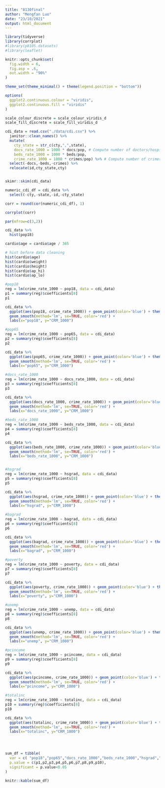 ```yaml
---
title: "8130final"
author: "Mengfan Luo"
date: "23/10/2021"
output: html_document
---
```


```r
library(tidyverse)
library(corrplot)
#library(p8105.datasets)
#library(leaflet)

knitr::opts_chunk$set(
  fig.width = 6,
  fig.asp = .6,
  out.width = "90%"
)

theme_set(theme_minimal() + theme(legend.position = "bottom"))

options(
  ggplot2.continuous.colour = "viridis",
  ggplot2.continuous.fill = "viridis"
)

scale_colour_discrete = scale_colour_viridis_d
scale_fill_discrete = scale_fill_viridis_d
```


```r
cdi_data = read.csv("./data/cdi.csv") %>%
  janitor::clean_names() %>%
  mutate(
    cty_state = str_c(cty,",",state),
    docs_rate_1000 = 1000 * docs/pop, # Compute number of doctors/hospital beds per 1000 people.
    beds_rate_1000 = 1000 * beds/pop,
    crime_rate_1000 = 1000 * crimes/pop) %>% # Compute number of crimes per 1000 people.) 
  select(-docs,-beds,-crimes) %>%
  relocate(id,cty_state,cty)


skimr::skim(cdi_data)

numeric_cdi_df = cdi_data %>% 
  select(-cty,-state,-id,-cty_state)

corr = round(cor(numeric_cdi_df), 1)

corrplot(corr)
```


```r
par(mfrow=c(3,2))

cdi_data %>% 
  hist(pop18)

cardio$age = cardio$age / 365

# hist before data cleaning
hist(cardio$age)
hist(cardio$weight)
hist(cardio$height)
hist(cardio$ap_hi)
hist(cardio$ap_lo)
```




```r

#pop18
reg = lm(crime_rate_1000 ~ pop18, data = cdi_data)
p1 = summary(reg)$coefficients[8]
p1

cdi_data %>% 
  ggplot(aes(pop18, crime_rate_1000)) + geom_point(color='blue') + theme_bw(base_size=20) +
  geom_smooth(method='lm', se=TRUE, color='red') +
  labs(x="pop18", y="CRM_1000")

#pop65
reg = lm(crime_rate_1000 ~ pop65, data = cdi_data)
p2 = summary(reg)$coefficients[8]
p2

cdi_data %>% 
  ggplot(aes(pop65, crime_rate_1000)) + geom_point(color='blue') + theme_bw(base_size=20) +
  geom_smooth(method='lm', se=TRUE, color='red') +
  labs(x="pop65", y="CRM_1000")

#docs_rate_1000
reg = lm(crime_rate_1000 ~ docs_rate_1000, data = cdi_data)
p3 = summary(reg)$coefficients[8]
p3

cdi_data %>% 
  ggplot(aes(docs_rate_1000, crime_rate_1000)) + geom_point(color='blue') + theme_bw(base_size=20) +
  geom_smooth(method='lm', se=TRUE, color='red') +
  labs(x="docs_rate_1000", y="CRM_1000")

#beds_rate_1000
reg = lm(crime_rate_1000 ~ beds_rate_1000, data = cdi_data)
p4 = summary(reg)$coefficients[8]
p4

cdi_data %>% 
  ggplot(aes(beds_rate_1000, crime_rate_1000)) + geom_point(color='blue') + theme_bw(base_size=20) +
  geom_smooth(method='lm', se=TRUE, color='red') +
  labs(x="beds_rate_1000", y="CRM_1000")


#hsgrad
reg = lm(crime_rate_1000 ~ hsgrad, data = cdi_data)
p5 = summary(reg)$coefficients[8]
p5

cdi_data %>% 
  ggplot(aes(hsgrad, crime_rate_1000)) + geom_point(color='blue') + theme_bw(base_size=20) +
  geom_smooth(method='lm', se=TRUE, color='red') +
  labs(x="hsgrad", y="CRM_1000")

#bagrad
reg = lm(crime_rate_1000 ~ bagrad, data = cdi_data)
p6 = summary(reg)$coefficients[8]
p6

cdi_data %>% 
  ggplot(aes(bagrad, crime_rate_1000)) + geom_point(color='blue') + theme_bw(base_size=20) +
  geom_smooth(method='lm', se=TRUE, color='red') +
  labs(x="bagrad", y="CRM_1000")

#poverty
reg = lm(crime_rate_1000 ~ poverty, data = cdi_data)
p7 = summary(reg)$coefficients[8]
p7

cdi_data %>% 
  ggplot(aes(poverty, crime_rate_1000)) + geom_point(color='blue') + theme_bw(base_size=20) +
  geom_smooth(method='lm', se=TRUE, color='red') +
  labs(x="poverty", y="CRM_1000")

#unemp
reg = lm(crime_rate_1000 ~ unemp, data = cdi_data)
p8 = summary(reg)$coefficients[8]
p8

cdi_data %>% 
  ggplot(aes(unemp, crime_rate_1000)) + geom_point(color='blue') + theme_bw(base_size=20) +
  geom_smooth(method='lm', se=TRUE, color='red') +
  labs(x="unemp", y="CRM_1000")

#pcincome
reg = lm(crime_rate_1000 ~ pcincome, data = cdi_data)
p9 = summary(reg)$coefficients[8]
p9

cdi_data %>% 
  ggplot(aes(pcincome, crime_rate_1000)) + geom_point(color='blue') + theme_bw(base_size=20) +
  geom_smooth(method='lm', se=TRUE, color='red') +
  labs(x="pcincome", y="CRM_1000")

#totalinc
reg = lm(crime_rate_1000 ~ totalinc, data = cdi_data)
p10 = summary(reg)$coefficients[8]
p10

cdi_data %>% 
  ggplot(aes(totalinc, crime_rate_1000)) + geom_point(color='blue') + theme_bw(base_size=20) +
  geom_smooth(method='lm', se=TRUE, color='red') +
  labs(x="totalinc", y="CRM_1000")




sum_df = tibble(
  var = c( "pop18","pop65","docs_rate_1000","beds_rate_1000","hsgrad","bagrad","poverty","unemp","pcincome","totalinc"),
  p.value = c(p1,p2,p3,p4,p5,p6,p7,p8,p9,p10),
  significant = p.value<0.05
) 

knitr::kable(sum_df)
```



